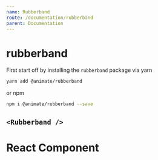 ```yaml
---
name: Rubberband
route: /documentation/rubberband
parent: Documentation
---
```


# rubberband

First start off by installing the `rubberband` package via yarn

```bash
yarn add @animate/rubberband
```

or npm

```bash
npm i @animate/rubberband --save
```


## `<Rubberband />`

<Playground>
  <Rubberband>
    <div
      style={{
        maxWidth: 300,
        boxShadow: "rgba(0, 0, 0, 0.2) 0px 0px 10px",
        backgroundColor: "white",
        textAlign: "center",
        borderRadius: 4,
        padding: 8,
        marginTop: 8,
        width: 300
      }}
    >
      <h1>React Component</h1>
    </div>
  </Rubberband>
</Playground>
